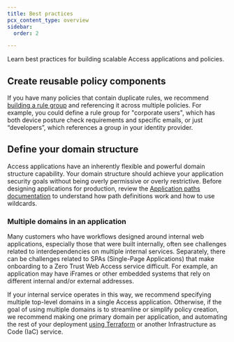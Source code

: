 ```yaml
---
title: Best practices
pcx_content_type: overview
sidebar:
  order: 2

---
```



Learn best practices for building scalable Access applications and policies.

## Create reusable policy components

If you have many policies that contain duplicate rules, we recommend [building a rule group](/cloudflare-one/policies/access/groups/) and referencing it across multiple policies. For example, you could define a rule group for "corporate users", which has both device posture check requirements and specific emails, or just “developers”, which references a group in your identity provider.

## Define your domain structure

Access applications have an inherently flexible and powerful domain structure capability. Your domain structure should achieve your application security goals without being overly permissive or overly restrictive. Before designing applications for production, review the [Application paths documentation](/cloudflare-one/policies/access/app-paths/) to understand how path definitions work and how to use wildcards.

### Multiple domains in an application

Many customers who have workflows designed around internal web applications, especially those that were built internally, often see challenges related to interdependencies on multiple internal services. Separately, there can be challenges related to SPAs (Single-Page Applications) that make onboarding to a Zero Trust Web Access service difficult. For example, an application may have iFrames or other embedded systems that rely on different internal and/or external addresses.

If your internal service operates in this way, we recommend specifying multiple top-level domains in a single Access application. Otherwise, if the goal of using multiple domains is to streamline or simplify policy creation, we recommend making one primary domain per application, and automating the rest of your deployment [using Terraform](/learning-paths/zero-trust-web-access/terraform/) or another Infrastructure as Code (IaC) service.
